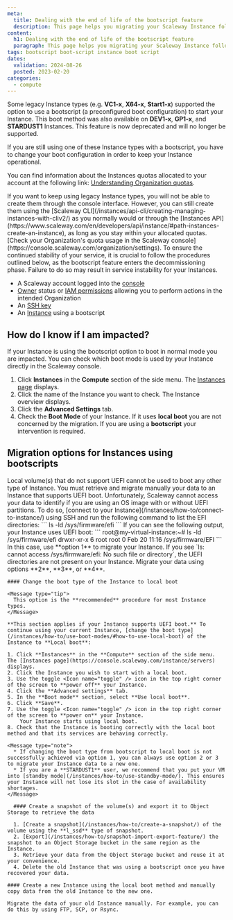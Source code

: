 ```yaml
---
meta:
  title: Dealing with the end of life of the bootscript feature
  description: This page helps you migrating your Scaleway Instance following the EOL of the bootscript feature
content:
  h1: Dealing with the end of life of the bootscript feature
  paragraph: This page helps you migrating your Scaleway Instance following the EOL of the bootscript feature
tags: bootscript boot-script instance boot script
dates:
  validation: 2024-08-26
  posted: 2023-02-20
categories:
  - compute
---
```


Some legacy Instance types (e.g. **VC1-x**, **X64-x**, **Start1-x**) supported the option to use a bootscript (a preconfigured boot configuration) to start your Instance. This boot method was also available on **DEV1-x**, **GP1-x**, and **STARDUST1** Instances. This feature is now deprecated and will no longer be supported.

If you are still using one of these Instance types with a bootscript, you have to change your boot configuration in order to keep your Instance operational.

You can find information about the Instances quotas allocated to your account at the following link: [Understanding Organization quotas](/organizations-and-projects/additional-content/organization-quotas/).


<Message type="note">
  If you want to keep using legacy Instance types, you will not be able to create them through the console interface. However, you can still create them using the [Scaleway CLI](/instances/api-cli/creating-managing-instances-with-cliv2/) as you normally would or through the [Instances API](https://www.scaleway.com/en/developers/api/instance/#path-instances-create-an-instance), as long as you stay within your allocated quotas. [Check your Organization's quota usage in the Scaleway console](https://console.scaleway.com/organization/settings).
</Message>

<Message type="important">
  To ensure the continued stability of your service, it is crucial to follow the procedures outlined below, as the bootscript feature enters the decommissioning phase. Failure to do so may result in service instability for your Instances.
</Message>

<Macro id="requirements" />

- A Scaleway account logged into the [console](https://console.scaleway.com)
- [Owner](/iam/concepts/#owner) status or [IAM permissions](/iam/concepts/#permission) allowing you to perform actions in the intended Organization
- An [SSH key](/organizations-and-projects/how-to/create-ssh-key/)
- An [Instance](/instances/how-to/create-an-instance/) using a bootscript

## How do I know if I am impacted?

If your Instance is using the bootscript option to boot in normal mode you are impacted. You can check which boot mode is used by your Instance directly in the Scaleway console.

1. Click **Instances** in the **Compute** section of the side menu. The [Instances page](https://console.scaleway.com/instance/servers) displays.
2. Click the name of the Instance you want to check. The Instance overview displays.
3. Click the **Advanced Settings** tab.
4. Check the **Boot Mode** of your Instance. If it uses **local boot** you are not concerned by the migration. If you are using a **bootscript** your intervention is required.

## Migration options for Instances using bootscripts

<Message type="important">
  Local volume(s) that do not support UEFI cannot be used to boot any other type of Instance. You must retrieve and migrate manually your data to an Instance that supports UEFI boot.
  Unfortunately, Scaleway cannot access your data to identify if you are using an OS image with or without UEFI partitions.
  To do so, [connect to your Instance](/instances/how-to/connect-to-instance/) using SSH and run the following command to list the EFI directories:
  ```
  ls -ld /sys/firmware/efi
  ```
  If you can see the following output, your Instance uses UEFI boot:
  ```
  root@my-virtual-instance:~# ls -ld /sys/firmware/efi
  drwxr-xr-x 6 root root 0 Feb 20 11:16 /sys/firmware/EFI
  ```
  In this case, use **option 1** to migrate your Instance.
  If you see `ls: cannot access /sys/firmware/efi: No such file or directory`, the UEFI directories are not present on your Instance. Migrate your data using options **2**, **3**, or **4**.
</Message>

<Tabs id="option-1">
  <TabsTab label="Option 1 - Recommended">

    #### Change the boot type of the Instance to local boot

    <Message type="tip">
      This option is the **recommended** procedure for most Instance types.
    </Message>

    **This section applies if your Instance supports UEFI boot.** To continue using your current Instance, [change the boot type](/instances/how-to/use-boot-modes/#how-to-use-local-boot) of the Instance to **Local boot**:

    1. Click **Instances** in the **Compute** section of the side menu. The [Instances page](https://console.scaleway.com/instance/servers) displays.
    2. Click the Instance you wish to start with a local boot.
    3. Use the toggle <Icon name="toggle" /> icon in the top right corner of the screen to **power off** your Instance.
    4. Click the **Advanced settings** tab.
    5. In the **Boot mode** section, select **Use local boot**.
    6. Click **Save**.
    7. Use the toggle <Icon name="toggle" /> icon in the top right corner of the screen to **power on** your Instance.
        Your Instance starts using local boot.
    8. Check that the Instance is booting correctly with the local boot method and that its services are behaving correctly.

    <Message type="note">
      * If changing the boot type from bootscript to local boot is not successfully achieved via option 1, you can always use option 2 or 3 to migrate your Instance data to a new one.
      * If you are a **STARDUST1** user, we recommend that you put your VM into [standby mode](/instances/how-to/use-standby-mode/). This ensures your Instance will not lose its slot in the case of availability shortages.
    </Message>
  </TabsTab>
  <TabsTab label="Option 2">

      #### Create a snapshot of the volume(s) and export it to Object Storage to retrieve the data

      1. [Create a snapshot](/instances/how-to/create-a-snapshot/) of the volume using the **l_ssd** type of snapshot.
      2. [Export](/instances/how-to/snapshot-import-export-feature/) the snapshot to an Object Storage bucket in the same region as the Instance.
      3. Retrieve your data from the Object Storage bucket and reuse it at your convenience.
      4. Delete the old Instance that was using a bootscript once you have recovered your data.

  </TabsTab>
  <TabsTab label="Option 3">

    #### Create a new Instance using the local boot method and manually copy data from the old Instance to the new one.

    Migrate the data of your old Instance manually. For example, you can do this by using FTP, SCP, or Rsync.
  </TabsTab>
</Tabs>